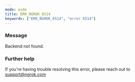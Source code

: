 ```yaml
---
mode: wide
title: ERR_NGROK_6514
keywords: ["ERR_NGROK_6514", "error 6514"]
---
```



### Message

Backend not found.

<ErrorDetails />

### Further help

If you're having trouble resolving this error, please reach out to [support@ngrok.com](mailto:support@ngrok.com?subject=Help%20with%20ERR_NGROK_6514)
